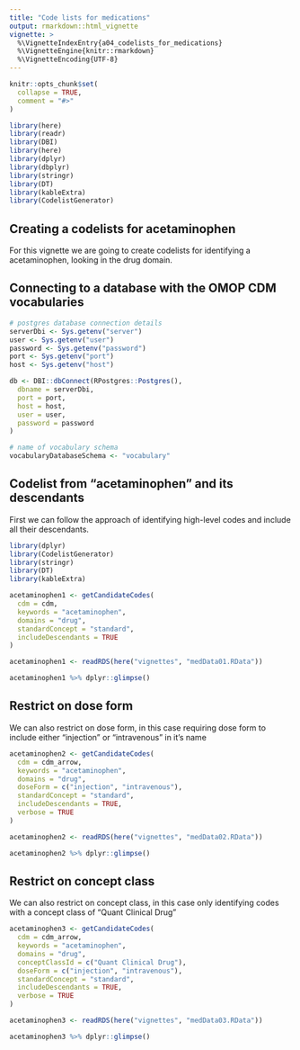 ```yaml
---
title: "Code lists for medications"
output: rmarkdown::html_vignette
vignette: >
  %\VignetteIndexEntry{a04_codelists_for_medications}
  %\VignetteEngine{knitr::rmarkdown}
  %\VignetteEncoding{UTF-8}
---
```


```r
knitr::opts_chunk$set(
  collapse = TRUE,
  comment = "#>"
)
```

```r
library(here)
library(readr)
library(DBI)
library(here)
library(dplyr)
library(dbplyr)
library(stringr)
library(DT)
library(kableExtra)
library(CodelistGenerator)
```

## Creating a codelists for acetaminophen
For this vignette we are going to create codelists for identifying a acetaminophen, looking in the drug domain.

## Connecting to a database with the OMOP CDM vocabularies
```r
# postgres database connection details
serverDbi <- Sys.getenv("server")
user <- Sys.getenv("user")
password <- Sys.getenv("password")
port <- Sys.getenv("port")
host <- Sys.getenv("host")

db <- DBI::dbConnect(RPostgres::Postgres(),
  dbname = serverDbi,
  port = port,
  host = host,
  user = user,
  password = password
)

# name of vocabulary schema
vocabularyDatabaseSchema <- "vocabulary"
```

## Codelist from "acetaminophen" and its descendants
First we can follow the approach of identifying high-level codes and include all their descendants.

```r
library(dplyr)
library(CodelistGenerator)
library(stringr)
library(DT)
library(kableExtra)
```

```r
acetaminophen1 <- getCandidateCodes(
  cdm = cdm,
  keywords = "acetaminophen",
  domains = "drug",
  standardConcept = "standard",
  includeDescendants = TRUE
)
```

```r
acetaminophen1 <- readRDS(here("vignettes", "medData01.RData"))
```

```r
acetaminophen1 %>% dplyr::glimpse()
```

## Restrict on dose form
We can also restrict on dose form, in this case requiring dose form to include either "injection" or "intravenous" in it's name
```r
acetaminophen2 <- getCandidateCodes(
  cdm = cdm_arrow,
  keywords = "acetaminophen",
  domains = "drug",
  doseForm = c("injection", "intravenous"),
  standardConcept = "standard",
  includeDescendants = TRUE,
  verbose = TRUE
)
```

```r
acetaminophen2 <- readRDS(here("vignettes", "medData02.RData"))
```

```r
acetaminophen2 %>% dplyr::glimpse()
```

## Restrict on concept class
We can also restrict on concept class, in this case only identifying codes with a concept class of "Quant Clinical Drug"

```r
acetaminophen3 <- getCandidateCodes(
  cdm = cdm_arrow,
  keywords = "acetaminophen",
  domains = "drug",
  conceptClassId = c("Quant Clinical Drug"),
  doseForm = c("injection", "intravenous"),
  standardConcept = "standard",
  includeDescendants = TRUE,
  verbose = TRUE
)
```

```r
acetaminophen3 <- readRDS(here("vignettes", "medData03.RData"))
```

```r
acetaminophen3 %>% dplyr::glimpse()
```
